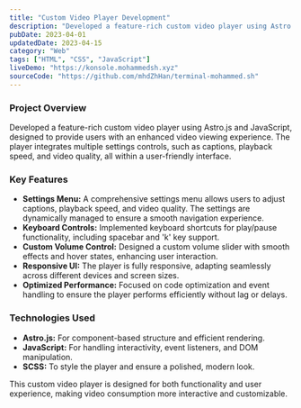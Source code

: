 ```yaml
---
title: "Custom Video Player Development"
description: "Developed a feature-rich custom video player using Astro.js and JavaScript, designed to provide users with an enhanced video viewing experience. The player integrates multiple settings controls, such as captions, playback speed, and video quality, all within a user-friendly interface."
pubDate: 2023-04-01
updatedDate: 2023-04-15
category: "Web"
tags: ["HTML", "CSS", "JavaScript"]
liveDemo: "https://konsole.mohammedsh.xyz"
sourceCode: "https://github.com/mhdZhHan/terminal-mohammed.sh"
---
```


### Project Overview
Developed a feature-rich custom video player using Astro.js and JavaScript, designed to provide users with an enhanced video viewing experience. The player integrates multiple settings controls, such as captions, playback speed, and video quality, all within a user-friendly interface.

### Key Features
- **Settings Menu:** A comprehensive settings menu allows users to adjust captions, playback speed, and video quality. The settings are dynamically managed to ensure a smooth navigation experience.
- **Keyboard Controls:** Implemented keyboard shortcuts for play/pause functionality, including spacebar and 'k' key support.
- **Custom Volume Control:** Designed a custom volume slider with smooth effects and hover states, enhancing user interaction.
- **Responsive UI:** The player is fully responsive, adapting seamlessly across different devices and screen sizes.
- **Optimized Performance:** Focused on code optimization and event handling to ensure the player performs efficiently without lag or delays.

### Technologies Used
- **Astro.js:** For component-based structure and efficient rendering.
- **JavaScript:** For handling interactivity, event listeners, and DOM manipulation.
- **SCSS:** To style the player and ensure a polished, modern look.

This custom video player is designed for both functionality and user experience, making video consumption more interactive and customizable.

